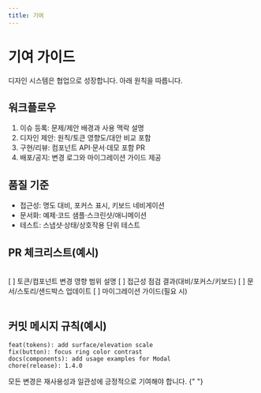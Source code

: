 ```yaml
---
title: 기여
---
```



# 기여 가이드

디자인 시스템은 협업으로 성장합니다. 아래 원칙을 따릅니다.

## 워크플로우

1. 이슈 등록: 문제/제안 배경과 사용 맥락 설명
2. 디자인 제안: 원칙/토큰 영향도/대안 비교 포함
3. 구현/리뷰: 컴포넌트 API·문서·데모 포함 PR
4. 배포/공지: 변경 로그와 마이그레이션 가이드 제공

## 품질 기준

- 접근성: 명도 대비, 포커스 표시, 키보드 네비게이션
- 문서화: 예제·코드 샘플·스크린샷/애니메이션
- 테스트: 스냅샷·상태/상호작용 단위 테스트

## PR 체크리스트(예시)

<br />

<Table>
  <tbody>
    <Table.Tr>
      <Table.Td>[ ] 토큰/컴포넌트 변경 영향 범위 설명</Table.Td>
    </Table.Tr>
    <Table.Tr>
      <Table.Td>[ ] 접근성 점검 결과(대비/포커스/키보드)</Table.Td>
    </Table.Tr>
    <Table.Tr>
      <Table.Td>[ ] 문서/스토리/샌드박스 업데이트</Table.Td>
    </Table.Tr>
    <Table.Tr>
      <Table.Td>[ ] 마이그레이션 가이드(필요 시)</Table.Td>
    </Table.Tr>
  </tbody>
</Table>

## 커밋 메시지 규칙(예시)

```text
feat(tokens): add surface/elevation scale
fix(button): focus ring color contrast
docs(components): add usage examples for Modal
chore(release): 1.4.0
```

<Callout type="info" emoji="🧭">
  모든 변경은 재사용성과 일관성에 긍정적으로 기여해야 합니다.
</Callout>{" "}
